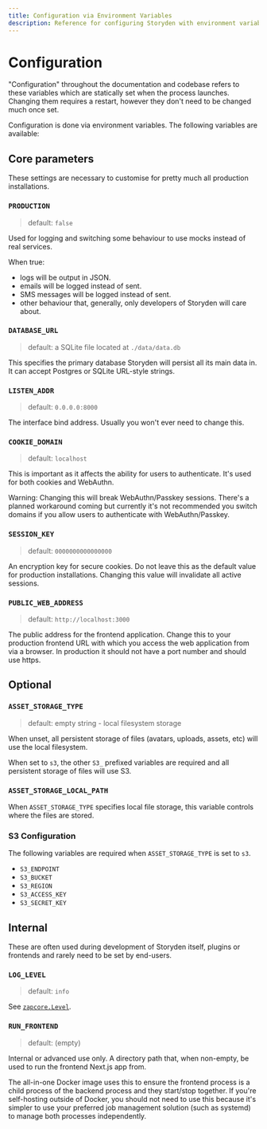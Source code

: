 ```yaml
---
title: Configuration via Environment Variables
description: Reference for configuring Storyden with environment variables.
---
```


# Configuration

"Configuration" throughout the documentation and codebase refers to these variables which are statically set when the process launches. Changing them requires a restart, however they don't need to be changed much once set.

Configuration is done via environment variables. The following variables are available:

## Core parameters

These settings are necessary to customise for pretty much all production installations.

### `PRODUCTION`

> default: `false`

Used for logging and switching some behaviour to use mocks instead of real services.

When true:
- logs will be output in JSON.
- emails will be logged instead of sent.
- SMS messages will be logged instead of sent.
- other behaviour that, generally, only developers of Storyden will care about.

### `DATABASE_URL`

> default: a SQLite file located at `./data/data.db`

This specifies the primary database Storyden will persist all its main data in. It can accept Postgres or SQLite URL-style strings.

### `LISTEN_ADDR`

> default: `0.0.0.0:8000`

The interface bind address. Usually you won't ever need to change this.

### `COOKIE_DOMAIN`

> default: `localhost`

This is important as it affects the ability for users to authenticate. It's used for both cookies and WebAuthn.


Warning: Changing this will break WebAuthn/Passkey sessions. There's a planned workaround coming but currently it's not recommended you switch domains if you allow users to authenticate with WebAuthn/Passkey.

### `SESSION_KEY`

> default: `0000000000000000`

An encryption key for secure cookies. Do not leave this as the default value for production installations. Changing this value will invalidate all active sessions.

### `PUBLIC_WEB_ADDRESS`

> default: `http://localhost:3000`

The public address for the frontend application. Change this to your production frontend URL with which you access the web application from via a browser. In production it should not have a port number and should use https.

## Optional

### `ASSET_STORAGE_TYPE`

> default: empty string - local filesystem storage

When unset, all persistent storage of files (avatars, uploads, assets, etc) will use the local filesystem.

When set to `s3`, the other `S3_` prefixed variables are required and all persistent storage of files will use S3.

### `ASSET_STORAGE_LOCAL_PATH`

When `ASSET_STORAGE_TYPE` specifies local file storage, this variable controls where the files are stored.

### S3 Configuration

The following variables are required when `ASSET_STORAGE_TYPE` is set to `s3`.

- `S3_ENDPOINT`
- `S3_BUCKET`
- `S3_REGION`
- `S3_ACCESS_KEY`
- `S3_SECRET_KEY`

## Internal

These are often used during development of Storyden itself, plugins or frontends and rarely need to be set by end-users.

### `LOG_LEVEL`

> default: `info`

See [`zapcore.Level`](https://pkg.go.dev/go.uber.org/zap/zapcore#Level).

### `RUN_FRONTEND`

> default: (empty)

Internal or advanced use only. A directory path that, when non-empty, be used to run the frontend Next.js app from.

The all-in-one Docker image uses this to ensure the frontend process is a child process of the backend process and they start/stop together. If you're self-hosting outside of Docker, you should not need to use this because it's simpler to use your preferred job management solution (such as systemd) to manage both processes independently.

